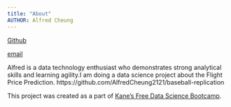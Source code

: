 ```yaml
---
title: "About"
AUTHOR: Alfred Cheung
---
```

[Github](https://github.com/AlfredCheung2121)

[email](cheungha21@gmail.com)

Alfred is a data technology enthusiast who demonstrates strong analytical skills and learning agility.I am doing a data science project about the Flight Price Prediction. https://github.com/AlfredCheung2121/baseball-replication

This project was created as a part of [Kane's Free Data Science Bootcamp](https://bootcamp.davidkane.info/).



